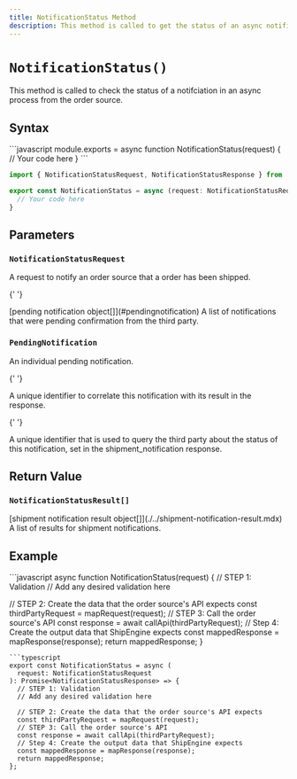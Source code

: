 ```yaml
---
title: NotificationStatus Method
description: This method is called to get the status of an async notification in an order source.
---
```


# `NotificationStatus()`

This method is called to check the status of a notifciation in an async process from the order source.

## Syntax

<CodeWrapper>
```javascript
module.exports = async function NotificationStatus(request) {
  // Your code here
}
```

```typescript
import { NotificationStatusRequest, NotificationStatusResponse } from '@shipengine/connect-order-source-api'

export const NotificationStatus = async (request: NotificationStatusRequest): Promise<NotificationStatusResponse> => {
  // Your code here
}
```

</CodeWrapper>

## Parameters

### `NotificationStatusRequest`

A request to notify an order source that a order has been shipped.

<Reference>

{' '}

<Field name="notifications" nullable={false}>
  <Type>[pending notification object[]](#pendingnotification)</Type>
  <Description>A list of notifications that were pending confirmation from the third party.</Description>
</Field>

</Reference>

### `PendingNotification`

An individual pending notification.

<Reference>

{' '}

<Field name="notification_id" type="string" nullable={false}>
  <Description>A unique identifier to correlate this notification with its result in the response.</Description>
</Field>

{' '}

<Field name="submission_id" type="string" nullable={false}>
  <Description>
    A unique identifier that is used to query the third party about the status of this notification, set in the
    shipment_notification response.
  </Description>
</Field>

</Reference>

## Return Value

### `NotificationStatusResult[]`

<Reference>
  <Field name="notification_results" required={true}>
    <Type>[shipment notification result object[]](./../shipment-notification-result.mdx)</Type>
    <Description>A list of results for shipment notifications.</Description>
  </Field>
</Reference>

## Example

<CodeWrapper>
```javascript
async function NotificationStatus(request) {
  // STEP 1: Validation
  // Add any desired validation here

// STEP 2: Create the data that the order source's API expects
const thirdPartyRequest = mapRequest(request);
// STEP 3: Call the order source's API
const response = await callApi(thirdPartyRequest);
// Step 4: Create the output data that ShipEngine expects
const mappedResponse = mapResponse(response);
return mappedResponse;
}

````
```typescript
export const NotificationStatus = async (
  request: NotificationStatusRequest
): Promise<NotificationStatusResponse> => {
  // STEP 1: Validation
  // Add any desired validation here

  // STEP 2: Create the data that the order source's API expects
  const thirdPartyRequest = mapRequest(request);
  // STEP 3: Call the order source's API
  const response = await callApi(thirdPartyRequest);
  // Step 4: Create the output data that ShipEngine expects
  const mappedResponse = mapResponse(response);
  return mappedResponse;
};
````

</CodeWrapper>
